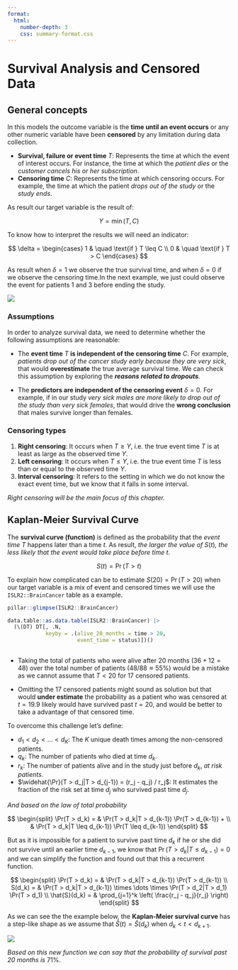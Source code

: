 ```yaml
---
format:
  html:
    number-depth: 3
    css: summary-format.css
---
```

# Survival Analysis and Censored Data

## General concepts

In this models the outcome variable is the **time until an event occurs** or any other numeric variable have been **censored** by any limitation during data collection.

- **Survival, failure or event time** $T$: Represents the time at which the event of interest occurs. For instance, the time at which the *patient dies* or the *customer cancels his or her subscription*.
- **Censoring time** $C$: Represents the time at which censoring occurs. For example, the time at which the patient *drops out of the study* or the *study ends*.

As result our target variable is the result of:

$$
Y = \min(T, C)
$$

To know how to interpret the results we will need an indicator:

$$
\delta = 
 \begin{cases}
   1 & \quad \text{if } T \leq C \\
   0 & \quad \text{if } T > C
 \end{cases}
$$

As result when $\delta = 1$ we observe the true survival time, and when $\delta = 0$ if we observe the censoring time.In the next example, we just could observe the event for patients 1 and 3 before ending the study.

![](img/55-censored-survival-example.png){fig-align="center"}

### Assumptions

In order to analyze survival data, we need to determine whether the following assumptions are reasonable:

- The **event time** $T$ **is independent of the censoring time** $C$. For example, *patients drop out of the cancer study early because they are very sick*, that would **overestimate** the true average survival time. We can check this assumption by exploring the ***reasons related to dropouts***.

- The **predictors are independent of the censoring event** $\delta = 0$. For example, if in our study *very sick males are more likely to drop out of the study than very sick females*, that would drive the **wrong conclusion** that males survive longer than females.

### Censoring types

1. **Right censoring**: It occurs when $T \geq Y$, i.e. the true event time $T$ is at least as large as the observed time $Y$.
2. **Left censoring**: It occurs when $T \leq Y$, i.e. the true event time $T$ is less than or equal to the observed time $Y$.
3. **Interval censoring**: It refers to the setting in which we do not know the exact event time, but we know that it falls in some interval.

*Right censoring will be the main focus of this chapter.*

## Kaplan-Meier Survival Curve

The **survival curve (function)** is defined as the probability that the *event time* $T$ happens later than a time $t$. As result, *the larger the value of *$S(t)$*, the less likely that the event would take place before time* $t$. 

$$
S(t) = \Pr(T > t)
$$

To explain how complicated can be to estimate $S(20) = \Pr(T>20)$ when our target variable is a mix of event and censored times we will use the `ISLR2::BrainCancer` table as a example.

```r
pillar::glimpse(ISLR2::BrainCancer)

data.table::as.data.table(ISLR2::BrainCancer) |>
  (\(DT) DT[, .N,
            keyby = .(alive_20_months = time > 20,
                      event_time = status)])()
  
```

- Taking the total of patients who were alive after 20 months ($36+12=48$) over the total number of patients ($48/88 \approx 55\%$) would be a mistake as we cannot assume that $T < 20$ for $17$ censored patients.

- Omitting the $17$ censored patients might sound as solution but that would **under estimate** the probability as a patient who was censored at $t = 19.9$ likely would have survived past $t = 20$, and would be better to take a advantage of that censored time.

To overcome this challenge let's define:

- $d_1 < d_2 < \dots < d_K$: The $K$ unique death times among the non-censored patients.
- $q_k$: The number of patients who died at time $d_k$.
- $r_k$: The number of patients alive and in the study just before $d_k$, *at risk patients*.
- $\widehat{\Pr}(T > d_j|T > d_{j-1}) = (r_j - q_j) / r_j$: It estimates the fraction of the risk set at time $d_j$ who survived past time $d_j$.

*And based on the law of total probability*

$$
\begin{split}
\Pr(T > d_k) = & \Pr(T > d_k|T > d_{k-1}) \Pr(T > d_{k-1}) + \\
               & \Pr(T > d_k|T \leq d_{k-1}) \Pr(T \leq d_{k-1})
\end{split}
$$

But as it is impossible for a patient to survive past time $d_k$ if he or she did not survive until an earlier time $d_{k−1}$, we know that $\Pr(T > d_k|T \leq d_{k-1}) = 0$ and we can simplify the function and found out that this a recurrent function.

$$
\begin{split}
\Pr(T > d_k) = & \Pr(T > d_k|T > d_{k-1}) \Pr(T > d_{k-1}) \\
S(d_k) = & \Pr(T > d_k|T > d_{k-1}) \times \dots \times \Pr(T > d_2|T > d_1) \Pr(T > d_1) \\
\hat{S}(d_k) = & \prod_{j=1}^k \left( \frac{r_j - q_j}{r_j} \right)
\end{split}
$$

As we can see the the example below, the **Kaplan-Meier survival curve** has a step-like shape as we assume that $\hat{S}(t) = \hat{S}(d_k)$ when $d_k < t < d_{k+1}$.

![](img/56-Kaplan-Meier-survival-curve.png){fig-align="center"}

*Based on this new function we can say that the probability of survival past 20 months is* $71\%$.
